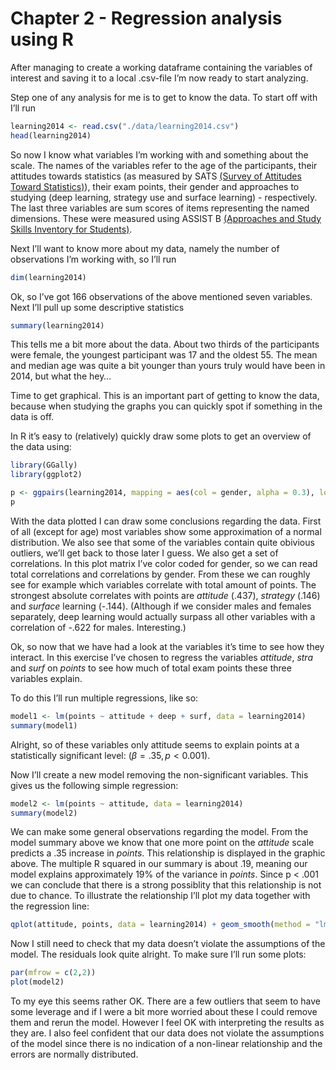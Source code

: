 # Chapter 2 - Regression analysis using R

<!--- Describe your work and results clearly. 
- Assume the reader has an introductory course level understanding of writing and reading R code as well as statistical methods
- Assume the reader has no previous knowledge of your data or the more advanced methods you are using  -->

After managing to create a working dataframe containing the variables of interest and saving it to a local .csv-file I'm now ready to start analyzing.

<!-- Step 1, 2p -->
Step one of any analysis for me is to get to know the data. To start off with I'll run
```r
learning2014 <- read.csv("./data/learning2014.csv")
head(learning2014)
```
So now I know what variables I'm working with and something about the scale. The names of the variables refer to the age of the participants, their attitudes towards statistics (as measured by SATS [(Survey of Attitudes Toward Statistics)](http://www.evaluationandstatistics.com/)), their exam points, their gender and approaches to studying (deep learning, strategy use and surface learning) - respectively. The last three variables are sum scores of items representing the named dimensions. These were measured using ASSIST B [(Approaches and Study Skills Inventory for Students)](http://www.etl.tla.ed.ac.uk/questionnaires/ASSIST.pdf).

Next I'll want to know more about my data, namely the number of observations I'm working with, so I'll run
```r
dim(learning2014)
```
Ok, so I've got 166 observations of the above mentioned seven variables. Next I'll pull up some descriptive statistics
```r
summary(learning2014)
```
This tells me a bit more about the data. About two thirds of the participants were female, the youngest participant was 17 and the oldest 55. The mean and median age was quite a bit younger than yours truly would have been in 2014, but what the hey...

<!-- Step 2, 3p -->
Time to get graphical. This is an important part of getting to know the data, because when studying the graphs you can quickly spot if something in the data is off.

In R it's easy to (relatively) quickly draw some plots to get an overview of the data using:
```r
library(GGally)
library(ggplot2)

p <- ggpairs(learning2014, mapping = aes(col = gender, alpha = 0.3), lower = list(combo = wrap("facethist", bins = 20)))
p
```

With the data plotted I can draw some conclusions regarding the data. First of all (except for age) most variables show some approximation of a normal distribution. We also see that some of the variables contain quite obivious outliers, we'll get back to those later I guess. We also get a set of correlations. In this plot matrix I've color coded for gender, so we can read total correlations and correlations by gender. From these we can roughly see for example which variables correlate with total amount of points. The strongest absolute correlates with points are _attitude_ (.437), _strategy_ (.146) and _surface_ learning (-.144). (Although if we consider males and females separately, deep learning would actually surpass all other variables with a correlation of -.622 for males. Interesting.)

<!-- Step 3, 4p -->
Ok, so now that we have had a look at the variables it's time to see how they interact. In this exercise I've chosen to regress the variables _attitude_, _stra_ and _surf_ on _points_ to see how much of total exam points these three variables explain.

To do this I'll run multiple regressions, like so:
```r
model1 <- lm(points ~ attitude + deep + surf, data = learning2014)
summary(model1)
```

Alright, so of these variables only attitude seems to explain points at a statistically significant level: $(\beta = .35, p < 0.001).$ 



Now I'll create a new model removing the non-significant variables. This gives us the following simple regression:
```r
model2 <- lm(points ~ attitude, data = learning2014)
summary(model2)
```
We can make some general observations regarding the model. From the model summary above we know that one more point on the _attitude_ scale predicts a .35 increase in _points_. This relationship is displayed in the graphic above. The multiple R squared in our summary is about .19, meaning our model explains approximately 19% of the variance in _points_. Since p < .001 we can conclude that there is a strong possiblity that this relationship is not due to chance. To illustrate the relationship I'll plot my data together with the regression line:
```r
qplot(attitude, points, data = learning2014) + geom_smooth(method = "lm")
```


Now I still need to check that my data doesn't violate the assumptions of the model. The residuals look quite alright. To make sure I'll run some plots:
```r
par(mfrow = c(2,2))
plot(model2)
```


To my eye this seems rather OK. There are a few outliers that seem to have some leverage and if I were a bit more worried about these I could remove them and rerun the model. However I feel OK with interpreting the results as they are. I also feel confident that our data does not violate the assumptions of the model since there is no indication of a non-linear relationship and the errors are normally distributed.

